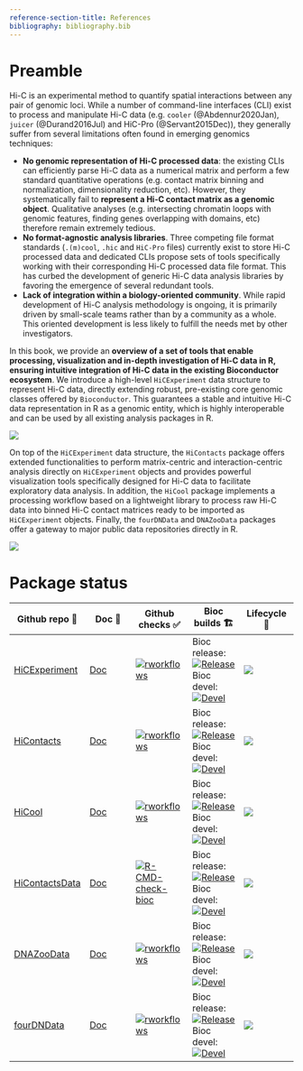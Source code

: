 ```yaml
---
reference-section-title: References
bibliography: bibliography.bib
---
```


# Preamble {-}

Hi-C is an experimental method to quantify spatial interactions between any pair of genomic loci. While a number of command-line interfaces (CLI) exist to process and manipulate Hi-C data (e.g. `cooler` (@Abdennur2020Jan), `juicer` (@Durand2016Jul) and HiC-Pro (@Servant2015Dec)), they generally suffer from several limitations often found in emerging genomics techniques: 

- **No genomic representation of Hi-C processed data**: the existing CLIs can efficiently parse Hi-C data as a numerical matrix and perform a few standard quantitative operations (e.g. contact matrix binning and normalization, dimensionality reduction, etc). However, they systematically fail to **represent a Hi-C contact matrix as a genomic object**. Qualitative analyses (e.g. intersecting chromatin loops with genomic features, finding genes overlapping with domains, etc) therefore remain extremely tedious. 
- **No format-agnostic analysis libraries**. Three competing file format standards (`.(m)cool`, `.hic` and `HiC-Pro` files) currently exist to store Hi-C processed data and dedicated CLIs propose sets of tools specifically working with their corresponding Hi-C processed data file format. This has curbed the development of generic Hi-C data analysis libraries by favoring the emergence of several redundant tools. 
- **Lack of integration within a biology-oriented community**. While rapid development of Hi-C analysis methodology is ongoing, it is primarily driven by small-scale teams rather than by a community as a whole. This oriented development is less likely to fulfill the needs met by other investigators.

In this book, we provide an **overview of a set of tools that enable processing, visualization and in-depth investigation of Hi-C data in R, ensuring intuitive integration of Hi-C data in the existing Bioconductor ecosystem**. We introduce a high-level `HiCExperiment` data structure to represent Hi-C data, directly extending robust, pre-existing core genomic classes offered by `Bioconductor`. This guarantees a stable and intuitive Hi-C data representation in R as a genomic entity, which is highly interoperable and can be used by all existing analysis packages in R. 

![](images/20230309114202.png)

On top of the `HiCExperiment` data structure, the `HiContacts` package offers extended functionalities to perform matrix-centric and interaction-centric analysis directly on `HiCExperiment` objects and provides powerful visualization tools specifically designed for Hi-C data to facilitate exploratory data analysis. In addition, the `HiCool` package implements a processing workflow based on a lightweight library to process raw Hi-C data into binned Hi-C contact matrices ready to be imported as `HiCExperiment` objects. Finally, the `fourDNData` and `DNAZooData` packages offer a gateway to major public data repositories directly in R.

![](images/20230421134800.jpg)

# Package status {-}

|Github repo 💾|Doc 📘|Github checks ✅|Bioc builds 🏗|Lifecycle 🌱|
|--|--|--|--|--|  
|[HiCExperiment](https://github.com/js2264/HiCExperiment)|[Doc](https://js2264.github.io/HiCExperiment)|[![rworkflows](https://github.com/js2264/HiCExperiment/actions/workflows/rworkflows.yml/badge.svg)](https://github.com/js2264/HiCExperiment/actions/workflows/rworkflows.yml)|Bioc release:<br/>[![Release](https://bioconductor.org/shields/build/release/bioc/HiCExperiment.svg)](https://bioconductor.org/checkResults/release/bioc-LATEST/HiCExperiment/) <br/>Bioc devel:<br/>[![Devel](https://bioconductor.org/shields/build/devel/bioc/HiCExperiment.svg)](https://bioconductor.org/checkResults/devel/bioc-LATEST/HiCExperiment/)|[![](https://img.shields.io/badge/lifecycle-maturing-blue.svg)](https://www.tidyverse.org/lifecycle/#maturing)|
|[HiContacts](https://github.com/js2264/HiContacts)|[Doc](https://js2264.github.io/HiContacts)|[![rworkflows](https://github.com/js2264/HiContacts/actions/workflows/rworkflows.yml/badge.svg)](https://github.com/js2264/HiContacts/actions/workflows/rworkflows.yml)|Bioc release:<br/>[![Release](https://bioconductor.org/shields/build/release/bioc/HiContacts.svg)](https://bioconductor.org/checkResults/release/bioc-LATEST/HiContacts/) <br/>Bioc devel:<br/>[![Devel](https://bioconductor.org/shields/build/devel/bioc/HiContacts.svg)](https://bioconductor.org/checkResults/devel/bioc-LATEST/HiContacts/)|[![](https://img.shields.io/badge/lifecycle-maturing-blue.svg)](https://www.tidyverse.org/lifecycle/#maturing)|
|[HiCool](https://github.com/js2264/HiCool)|[Doc](https://js2264.github.io/HiCool)|[![rworkflows](https://github.com/js2264/HiCool/actions/workflows/rworkflows.yml/badge.svg)](https://github.com/js2264/HiCool/actions/workflows/rworkflows.yml)|Bioc release:<br/>[![Release](https://bioconductor.org/shields/build/release/bioc/HiCool.svg)](https://bioconductor.org/checkResults/release/bioc-LATEST/HiCool/) <br/>Bioc devel:<br/>[![Devel](https://bioconductor.org/shields/build/devel/bioc/HiCool.svg)](https://bioconductor.org/checkResults/devel/bioc-LATEST/HiCool/)|[![](https://img.shields.io/badge/lifecycle-maturing-blue.svg)](https://www.tidyverse.org/lifecycle/#maturing)|
|[HiContactsData](https://github.com/js2264/HiContactsData)|[Doc](https://js2264.github.io/HiContactsData)|[![R-CMD-check-bioc](https://github.com/js2264/HiContactsData/actions/workflows/check-bioc.yml/badge.svg)](https://github.com/js2264/HiContactsData/actions/workflows/check-bioc.yml)|Bioc release:<br/>[![Release](https://bioconductor.org/shields/build/release/data-experiment/HiContactsData.svg)](https://bioconductor.org/checkResults/release/data-experiment-LATEST/HiContactsData/) <br/>Bioc devel:<br/>[![Devel](https://bioconductor.org/shields/build/release/data-experiment/HiContactsData.svg)](https://bioconductor.org/checkResults/devel/data-experiment-LATEST/HiContactsData/)|[![](https://img.shields.io/badge/lifecycle-stable-brightgreen.svg)](https://lifecycle.r-lib.org/articles/stages.html#stable)|
|[DNAZooData](https://github.com/js2264/DNAZooData)|[Doc](https://js2264.github.io/DNAZooData)|[![rworkflows](https://github.com/js2264/DNAZooData/actions/workflows/rworkflows.yml/badge.svg)](https://github.com/js2264/DNAZooData/actions/workflows/rworkflows.yml)|Bioc release:<br/>[![Release](https://bioconductor.org/shields/build/release/data-experiment/DNAZooData.svg)](https://bioconductor.org/checkResults/release/data-experiment-LATEST/DNAZooData/) <br/>Bioc devel:<br/>[![Devel](https://bioconductor.org/shields/build/release/data-experiment/DNAZooData.svg)](https://bioconductor.org/checkResults/devel/data-experiment-LATEST/DNAZooData/)|[![](https://img.shields.io/badge/lifecycle-stable-brightgreen.svg)](https://lifecycle.r-lib.org/articles/stages.html#stable)|
|[fourDNData](https://github.com/js2264/fourDNData)|[Doc](https://js2264.github.io/fourDNData)|[![rworkflows](https://github.com/js2264/fourDNData/actions/workflows/rworkflows.yml/badge.svg)](https://github.com/js2264/fourDNData/actions/workflows/rworkflows.yml)|Bioc release:<br/>[![Release](https://bioconductor.org/shields/build/release/data-experiment/fourDNData.svg)](https://bioconductor.org/checkResults/release/data-experiment-LATEST/fourDNData/) <br/>Bioc devel:<br/>[![Devel](https://bioconductor.org/shields/build/release/data-experiment/fourDNData.svg)](https://bioconductor.org/checkResults/devel/data-experiment-LATEST/fourDNData/)|[![](https://img.shields.io/badge/lifecycle-stable-brightgreen.svg)](https://lifecycle.r-lib.org/articles/stages.html#stable)|
